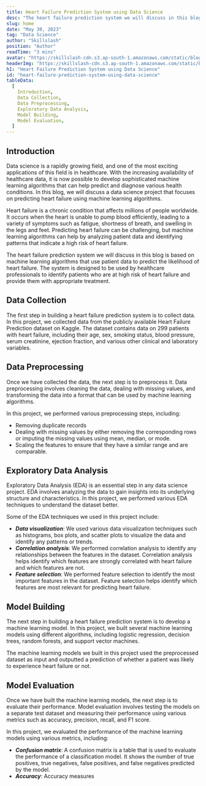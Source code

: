 ```yaml
---
title: Heart Failure Prediction System using Data Science
desc: "The heart failure prediction system we will discuss in this blog is based on machine learning algorithms that use patient data to predict the likelihood of heart failure..."
slug: home
date: "May 30, 2023"
tag: "Data Science"
author: "Skillslash"
position: "Author"
readTime: "3 mins"
avatar: "https://skillslash-cdn.s3.ap-south-1.amazonaws.com/static/blog/avatar-01.webp"
headerImg: "https://skillslash-cdn.s3.ap-south-1.amazonaws.com/static/blog/Heart%2BFailure%2BPrediction%2BSystem%2Busing%2BData%2BScience.png"
h1: "Heart Failure Prediction System using Data Science"
id: "heart-failure-prediction-system-using-data-science"
tableData:
  [
    Introduction,
    Data Collection,
    Data Preprocessing,
    Exploratory Data Analysis,
    Model Building,
    Model Evaluation,
  ]
---
```


## Introduction

Data science is a rapidly growing field, and one of the most exciting applications of this field is in healthcare. With the increasing availability of healthcare data, it is now possible to develop sophisticated machine learning algorithms that can help predict and diagnose various health conditions. In this blog, we will discuss a data science project that focuses on predicting heart failure using machine learning algorithms.

Heart failure is a chronic condition that affects millions of people worldwide. It occurs when the heart is unable to pump blood efficiently, leading to a variety of symptoms such as fatigue, shortness of breath, and swelling in the legs and feet. Predicting heart failure can be challenging, but machine learning algorithms can help by analyzing patient data and identifying patterns that indicate a high risk of heart failure.

The heart failure prediction system we will discuss in this blog is based on machine learning algorithms that use patient data to predict the likelihood of heart failure. The system is designed to be used by healthcare professionals to identify patients who are at high risk of heart failure and provide them with appropriate treatment.

## Data Collection

The first step in building a heart failure prediction system is to collect data. In this project, we collected data from the publicly available Heart Failure Prediction dataset on Kaggle. The dataset contains data on 299 patients with heart failure, including their age, sex, smoking status, blood pressure, serum creatinine, ejection fraction, and various other clinical and laboratory variables.

## Data Preprocessing

Once we have collected the data, the next step is to preprocess it. Data preprocessing involves cleaning the data, dealing with missing values, and transforming the data into a format that can be used by machine learning algorithms.

In this project, we performed various preprocessing steps, including:

- Removing duplicate records
- Dealing with missing values by either removing the corresponding rows or imputing the missing values using mean, median, or mode.
- Scaling the features to ensure that they have a similar range and are comparable.

## Exploratory Data Analysis

Exploratory Data Analysis (EDA) is an essential step in any data science project. EDA involves analyzing the data to gain insights into its underlying structure and characteristics. In this project, we performed various EDA techniques to understand the dataset better.

Some of the EDA techniques we used in this project include:

- **_Data visualization_**: We used various data visualization techniques such as histograms, box plots, and scatter plots to visualize the data and identify any patterns or trends.
- **_Correlation analysis_**: We performed correlation analysis to identify any relationships between the features in the dataset. Correlation analysis helps identify which features are strongly correlated with heart failure and which features are not.
- **_Feature selection_**: We performed feature selection to identify the most important features in the dataset. Feature selection helps identify which features are most relevant for predicting heart failure.

## Model Building

The next step in building a heart failure prediction system is to develop a machine learning model. In this project, we built several machine learning models using different algorithms, including logistic regression, decision trees, random forests, and support vector machines.

The machine learning models we built in this project used the preprocessed dataset as input and outputted a prediction of whether a patient was likely to experience heart failure or not.

## Model Evaluation

Once we have built the machine learning models, the next step is to evaluate their performance. Model evaluation involves testing the models on a separate test dataset and measuring their performance using various metrics such as accuracy, precision, recall, and F1 score.

In this project, we evaluated the performance of the machine learning models using various metrics, including:

- **_Confusion matrix_**: A confusion matrix is a table that is used to evaluate the performance of a classification model. It shows the number of true positives, true negatives, false positives, and false negatives predicted by the model.
- **_Accuracy_**: Accuracy measures
